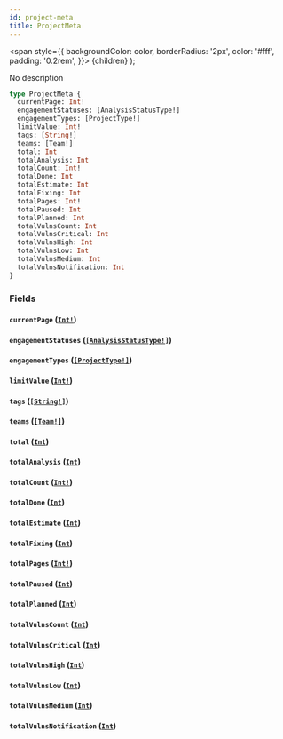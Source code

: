 ```yaml
---
id: project-meta
title: ProjectMeta
---
```


<span
style={{
      backgroundColor: color,
      borderRadius: '2px',
      color: '#fff',
      padding: '0.2rem',
    }}>
{children}
</span>
);

No description

```graphql
type ProjectMeta {
  currentPage: Int!
  engagementStatuses: [AnalysisStatusType!]
  engagementTypes: [ProjectType!]
  limitValue: Int!
  tags: [String!]
  teams: [Team!]
  total: Int
  totalAnalysis: Int
  totalCount: Int!
  totalDone: Int
  totalEstimate: Int
  totalFixing: Int
  totalPages: Int!
  totalPaused: Int
  totalPlanned: Int
  totalVulnsCount: Int
  totalVulnsCritical: Int
  totalVulnsHigh: Int
  totalVulnsLow: Int
  totalVulnsMedium: Int
  totalVulnsNotification: Int
}
```

### Fields

#### `currentPage` ([`Int!`](/api/graphql/documentation/scalars/int))

#### `engagementStatuses` ([`[AnalysisStatusType!]`](/api/graphql/documentation/objects/analysis-status-type))

#### `engagementTypes` ([`[ProjectType!]`](/api/graphql/documentation/objects/project-type))

#### `limitValue` ([`Int!`](/api/graphql/documentation/scalars/int))

#### `tags` ([`[String!]`](/api/graphql/documentation/scalars/string))

#### `teams` ([`[Team!]`](/api/graphql/documentation/objects/team))

#### `total` ([`Int`](/api/graphql/documentation/scalars/int))

#### `totalAnalysis` ([`Int`](/api/graphql/documentation/scalars/int))

#### `totalCount` ([`Int!`](/api/graphql/documentation/scalars/int))

#### `totalDone` ([`Int`](/api/graphql/documentation/scalars/int))

#### `totalEstimate` ([`Int`](/api/graphql/documentation/scalars/int))

#### `totalFixing` ([`Int`](/api/graphql/documentation/scalars/int))

#### `totalPages` ([`Int!`](/api/graphql/documentation/scalars/int))

#### `totalPaused` ([`Int`](/api/graphql/documentation/scalars/int))

#### `totalPlanned` ([`Int`](/api/graphql/documentation/scalars/int))

#### `totalVulnsCount` ([`Int`](/api/graphql/documentation/scalars/int))

#### `totalVulnsCritical` ([`Int`](/api/graphql/documentation/scalars/int))

#### `totalVulnsHigh` ([`Int`](/api/graphql/documentation/scalars/int))

#### `totalVulnsLow` ([`Int`](/api/graphql/documentation/scalars/int))

#### `totalVulnsMedium` ([`Int`](/api/graphql/documentation/scalars/int))

#### `totalVulnsNotification` ([`Int`](/api/graphql/documentation/scalars/int))
